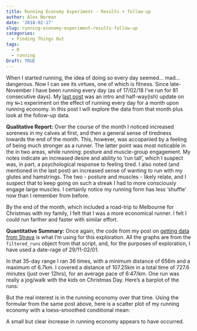 ```yaml
---
title: Running Economy Experiment - Results + follow-up
author: Alex Norman
date: '2018-02-17'
slug: running-economy-experiment-results-follow-up
categories:
  - Finding Things Out
tags:
  - R
  - running
Draft: TRUE
---
```

When I started running, the idea of doing so every day seemed... mad... dangerous. Now I can see its virtues, one of which is fitness. Since late-November I have been running every day (as of 17/02/18 I've run for 81 consecutive days). My [last post](https://www.dralexnorman.net/post/a-streak-running-every-day-for-a-month/) was an intro and half-way(ish) update on my `N=1` experiment on the effect of running every day for a month upon running economy. In this post I will explore the data from that month plus look at the follow-up data.

**Qualitative Report:** Over the course of the month I noticed increased soreness in my calves at first, and then a general sense of tiredness towards the end of the month. This, however, was accopanied by a feeling of being much stronger as a runner. The latter point was most noticable in the in two areas, while running: posture and muscle-group engagement. My notes indicate an increased desire and ability to 'run tall', which I suspect was, in part, a psychological response to feeling tired. I also noted (and mentioned in the last post) an increased sense of wanting to run with my glutes and hamstrings. The two - posture and muscles - likely relate, and I suspect that to keep going on such a streak I had to more consciously engage large muscles. I certainly notice my running form has less 'shuffle' now than I remember from before. 

By the end of the month, which included a road-trip to Melbourne for Christmas with my family, I felt that I was a more economical runner. I felt I could run farther and faster with similar effort.

**Quantitative Summary:** Once again, the code from my post on  [getting data from Strava](https://www.dralexnorman.net/post/running-and-playing-with-r/) is what I'm using for this exploration. All the graphs are from the `filtered_runs` object from that script, and, for the purposes of exploration, I have used a date-rage of 29/11-02/01.

In that 35-day range I ran 36 times, with a minimum distance of 656m and a maximum of 6.7km. I covered a distance of 107.25km in a total time of 727.6 minutes (just over 12hrs), for an average pace of 6:47/km. One run was really a jog/walk with the kids on Christmas Day. Here's a barplot of the runs:
![]()

But the real interest is in the running economy over that time. Using the formular from the same post above, here is a scatter plot of my running economy with a loess-smoothed conditional mean:
![]()

A small but clear increase in running economy appears to have occurred. 